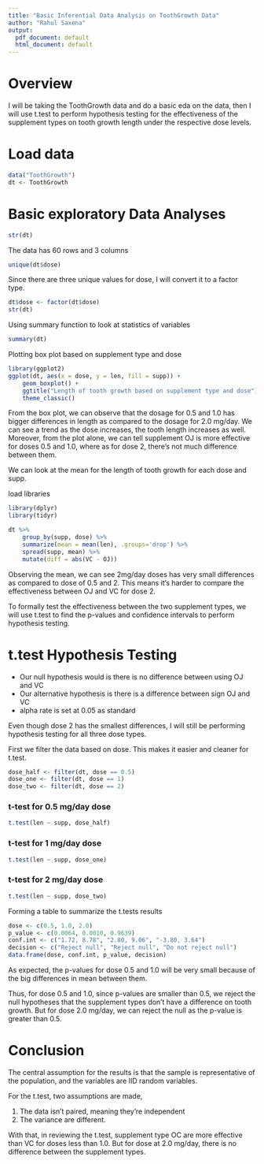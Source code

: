 ```yaml
---
title: "Basic Inferential Data Analysis on ToothGrowth Data"
author: "Rahul Saxena"
output:
  pdf_document: default
  html_document: default
---
```


# Overview
I will be taking the ToothGrowth data and do a basic eda on the data, then I will use t.test to perform hypothesis testing for the effectiveness of the supplement types on tooth growth length under the respective dose levels.

# Load data
```r
data("ToothGrowth")
dt <- ToothGrowth
```

# Basic exploratory Data Analyses


```r
str(dt)
```
The data has 60 rows and 3 columns

```r
unique(dt$dose)
```

Since there are three unique values for dose, I will convert it to a factor type.

```r
dt$dose <- factor(dt$dose)
str(dt)
```

Using summary function to look at statistics of variables
```r
summary(dt)
```

Plotting box plot based on supplement type and dose
```r
library(ggplot2)
ggplot(dt, aes(x = dose, y = len, fill = supp)) +
    geom_boxplot() +
    ggtitle("Length of tooth growth based on supplement type and dose") +
    theme_classic()
```
 
From the box plot, we can observe that the dosage for 0.5 and 1.0 has bigger differences in length as compared to the dosage for 2.0 mg/day. We can see a trend as the dose increases, the tooth length increases as well. Moreover, from the plot alone, we can tell supplement OJ is more effective for doses 0.5 and 1.0, where as for dose 2, there's not much difference between them.

\newpage

We can look at the mean for the length of tooth growth for each dose and supp.

load libraries 
```r
library(dplyr)
library(tidyr)
```

```r
dt %>%
    group_by(supp, dose) %>%
    summarize(mean = mean(len), .groups='drop') %>%
    spread(supp, mean) %>%
    mutate(diff = abs(VC - OJ))
```

Observing the mean, we can see 2mg/day doses has very small differences as compared to dose of 0.5 and 2. This means it's harder to compare the effectiveness between OJ and VC for dose 2. 

To formally test the effectiveness between the two supplement types, we will use t.test to find the p-values and confidence intervals to perform hypothesis testing.


# t.test Hypothesis Testing

* Our null hypothesis would is there is no difference between using OJ and VC
* Our alternative hypothesis is there is a difference between sign OJ and VC
* alpha rate is set at 0.05 as standard  

Even though dose 2 has the smallest differences, I will still be performing hypothesis testing for all three dose types. 

First we filter the data based on dose. This makes it easier and cleaner for t.test.
```r
dose_half <- filter(dt, dose == 0.5)
dose_one <- filter(dt, dose == 1)
dose_two <- filter(dt, dose == 2)
```

### t-test for 0.5 mg/day dose
```r
t.test(len ~ supp, dose_half)
```

###  t-test for 1 mg/day dose

```r
t.test(len ~ supp, dose_one)
```

###  t-test for 2 mg/day dose

```r
t.test(len ~ supp, dose_two)
```

\pagebreak

Forming a table to summarize the t.tests results 

```r
dose <- c(0.5, 1.0, 2.0)
p_value <- c(0.0064, 0.0010, 0.9639)
conf.int <- c("1.72, 8.78", "2.80, 9.06", "-3.80, 3.64")
decision <- c("Reject null", "Reject null", "Do not reject null")
data.frame(dose, conf.int, p_value, decision)
```

As expected, the p-values for dose 0.5 and 1.0 will be very small because of the big differences in mean between them. 

Thus, for dose 0.5 and 1.0, since p-values are smaller than 0.5, we reject the null hypotheses that the supplement types don't have a difference on tooth growth. But for dose 2.0 mg/day, we can reject the null as the p-value is greater than 0.5.

# Conclusion

The central assumption for the results is that the sample is representative of the population, and the variables are IID random variables. 

For the t.test, two assumptions are made,

1. The data isn't paired, meaning they're independent
2. The variance are different.

With that, in reviewing the t.test, supplement type OC are more effective than VC for doses less than 1.0. But for dose at 2.0 mg/day, there is no difference between the supplement types. 
